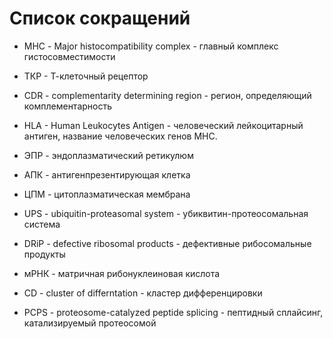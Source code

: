 # Список сокращений

-   МНС - Major histocompatibility complex - главный комплекс гистосовместимости

-   ТКР - Т-клеточный рецептор

-   CDR - complementarity determining region - регион, определяющий комплементарность

-   HLA - Human Leukocytes Antigen - человеческий лейкоцитарный антиген, название человеческих генов МНС.

-   ЭПР - эндоплазматический ретикулюм

-   АПК - антигенпрезентирующая клетка

-   ЦПМ - цитоплазматическая мембрана

-   UPS - ubiquitin-proteasomal system - убиквитин-протеосомальная система

-   DRiP - defective ribosomal products - дефективные рибосомальные продукты

-   мРНК - матричная рибонуклеиновая кислота

-   CD - cluster of differntation - кластер дифференцировки

-   PCPS - proteosome-catalyzed peptide splicing - пептидный сплайсинг, катализируемый протеосомой
